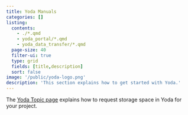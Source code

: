 ```yaml
---
title: Yoda Manuals
categories: []
listing:
  contents: 
    - ./*.qmd
    - yoda_portal/*.qmd
    - yoda_data_transfer/*.qmd
  page-size: 40
  filter-ui: true
  type: grid
  fields: [title,description]
  sort: false
image: '/public/yoda-logo.png'
description: 'This section explains how to get started with Yoda.'
---
```


::: {.callout-tip}
The [Yoda Topic page](/topics/yoda.qmd) explains how to request storage space in Yoda for your project.
:::
